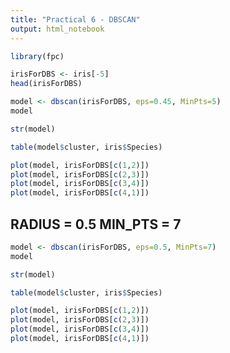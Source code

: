 ```yaml
---
title: "Practical 6 - DBSCAN"
output: html_notebook
---
```


```r
library(fpc)
```

```r
irisForDBS <- iris[-5]
head(irisForDBS)
```

```r
model <- dbscan(irisForDBS, eps=0.45, MinPts=5)
model
```
```r
str(model)
```
```r
table(model$cluster, iris$Species)
```


```r
plot(model, irisForDBS[c(1,2)])
plot(model, irisForDBS[c(2,3)])
plot(model, irisForDBS[c(3,4)])
plot(model, irisForDBS[c(4,1)])
```

## RADIUS = 0.5 MIN_PTS = 7

```r
model <- dbscan(irisForDBS, eps=0.5, MinPts=7)
model
```

```r
str(model)
```

```r
table(model$cluster, iris$Species)
```

```r
plot(model, irisForDBS[c(1,2)])
plot(model, irisForDBS[c(2,3)])
plot(model, irisForDBS[c(3,4)])
plot(model, irisForDBS[c(4,1)])
```
